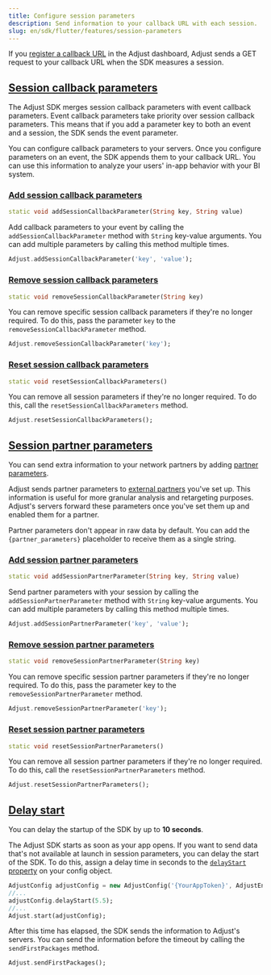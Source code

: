 ```yaml
---
title: Configure session parameters
description: Send information to your callback URL with each session.
slug: en/sdk/flutter/features/session-parameters
---
```


If you [register a callback URL](https://help.adjust.com/en/article/recommended-placeholders-callbacks) in the Adjust dashboard, Adjust sends a GET request to your callback URL when the SDK measures a session.

## [Session callback parameters](session-callback-parameters)

<Callout type="note">

The Adjust SDK merges session callback parameters with event callback parameters. Event callback parameters take priority over session callback parameters. This means that if you add a parameter key to both an event and a session, the SDK sends the event parameter.

</Callout>

You can configure callback parameters to your servers. Once you configure parameters on an event, the SDK appends them to your callback URL. You can use this information to analyze your users' in-app behavior with your BI system.

### [Add session callback parameters](add-session-callback-parameters)

<CodeBlock title="Method signature">

```dart
static void addSessionCallbackParameter(String key, String value)
```

</CodeBlock>

Add callback parameters to your event by calling the `addSessionCallbackParameter` method with `String` key-value arguments. You can add multiple parameters by calling this method multiple times.

```dart
Adjust.addSessionCallbackParameter('key', 'value');
```

### [Remove session callback parameters](remove-session-callback-parameters)

<CodeBlock title="Method signature">

```dart
static void removeSessionCallbackParameter(String key)
```

</CodeBlock>

You can remove specific session callback parameters if they're no longer required. To do this, pass the parameter `key` to the `removeSessionCallbackParameter` method.

```dart
Adjust.removeSessionCallbackParameter('key');
```

### [Reset session callback parameters](reset-session-callback-parameters)

<CodeBlock title="Method signature">

```dart
static void resetSessionCallbackParameters()
```

</CodeBlock>

You can remove all session parameters if they're no longer required. To do this, call the `resetSessionCallbackParameters` method.

```dart
Adjust.resetSessionCallbackParameters();
```

## [Session partner parameters](session-partner-parameters)

You can send extra information to your network partners by adding [partner parameters](https://help.adjust.com/en/article/data-sharing-ad-network#map-parameters).

Adjust sends partner parameters to [external partners](https://help.adjust.com/en/article/integrated-partners) you've set up. This information is useful for more granular analysis and retargeting purposes. Adjust's servers forward these parameters once you've set them up and enabled them for a partner.

<Callout type="note">

Partner parameters don't appear in raw data by default. You can add the `{partner_parameters}` placeholder to receive them as a single string.

</Callout>

### [Add session partner parameters](add-session-partner-parameters)

<CodeBlock title="Method signature">

```dart
static void addSessionPartnerParameter(String key, String value)
```

</CodeBlock>

Send partner parameters with your session by calling the `addSessionPartnerParameter` method with `String` key-value arguments. You can add multiple parameters by calling this method multiple times.

```dart
Adjust.addSessionPartnerParameter('key', 'value');
```

### [Remove session partner parameters](remove-session-partner-parameters)

<CodeBlock title="Method signature">

```dart
static void removeSessionPartnerParameter(String key)
```

</CodeBlock>

You can remove specific session partner parameters if they're no longer required. To do this, pass the parameter key to the `removeSessionPartnerParameter` method.

```dart
Adjust.removeSessionPartnerParameter('key');
```

### [Reset session partner parameters](reset-session-partner-parameters)

<CodeBlock title="Method signature">

```dart
static void resetSessionPartnerParameters()
```

</CodeBlock>

You can remove all session partner parameters if they're no longer required. To do this, call the `resetSessionPartnerParameters` method.

```dart
Adjust.resetSessionPartnerParameters();
```

## [Delay start](delay-start)

<Callout type="note">

You can delay the startup of the SDK by up to **10 seconds**.

</Callout>

The Adjust SDK starts as soon as your app opens. If you want to send data that's not available at launch in session parameters, you can delay the start of the SDK. To do this, assign a delay time in seconds to the [`delayStart` property](/en/sdk/flutter/configuration#delay-the-start-of-the-sdk) on your config object.

```dart
AdjustConfig adjustConfig = new AdjustConfig('{YourAppToken}', AdjustEnvironment.Sandbox);
//...
adjustConfig.delayStart(5.5);
//...
Adjust.start(adjustConfig);
```

After this time has elapsed, the SDK sends the information to Adjust's servers. You can send the information before the timeout by calling the `sendFirstPackages` method.

```dart
Adjust.sendFirstPackages();
```
